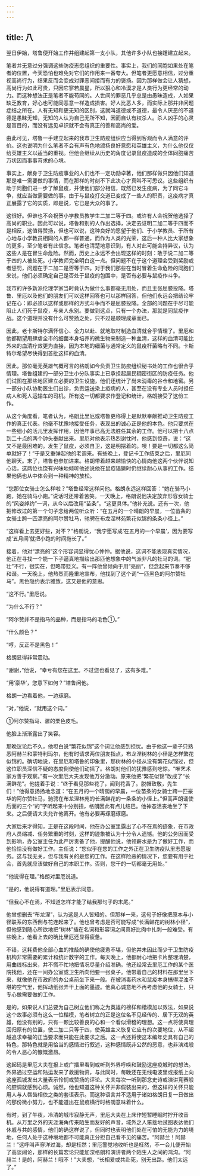 ```yaml
---
---
---
```

title: 八
---



翌日伊始，塔鲁便开始工作并组建起第一支小队，其他许多小队也接踵建立起来。

笔者并无意过分强调这些防疫志愿组织的重要性。事实上，我们的同胞如果处在笔者的位置，今天恐怕也难免对它们的作用来一番夸大。但笔者更愿意相信，过分重视高尚行为，结果反而会变成对罪恶间接而有力的褒扬。因为那样做会让人猜想，高尚行为如此可贵，只因它寥若晨星，所以狠心和冷漠才是人类行为更经常的动力。而这种想法正是笔者不能苟同的。人世间的罪恶几乎总是由愚昧造成，人如果缺乏教育，好心也可能同恶意一样造成损害。好人比恶人多，而实际上那并非问题症结之所在。人有无知和更无知的区别，这就叫道德或不道德，最令人厌恶的不道德是愚昧无知，无知的人认为自己无所不知，因而自认有权杀人。杀人凶手的心灵是盲目的，而没有远见卓识就不会有真正的善和高尚的爱。

由此可见，塔鲁一手建立起来的我市卫生防疫组织应当得到客观而令人满意的评价。这也说明为什么笔者不会有声有色地颂扬良好意愿和英雄主义，为什么他仅仅给英雄主义以适当的重视。但他会继续从历史的角度记录鼠疫造成的全体同胞痛苦万状因而事事苛求的心境。

事实上，献身于卫生防疫事业的人们也不一定功勋卓著，他们那样做只因他们知道那是唯一需要做的事情，而在那样的时刻不下此决心才真叫不可思议。这些组织有助于同胞们进一步了解鼠疫，并使他们部分相信，既然已发生疫病，为了同它斗争，就应当做需要做的事。由于与鼠疫打交道已变成了一些人的职责，这疫病才真正展露了它的实质，即是说，它已是大众的事了。

这很好。但谁也不会祝贺小学教员教学生二加二等于四。或许有人会祝贺他选择了高尚的职业。因此可以说，塔鲁和别的人作出选择，决定去证明二加二等于四而不是相反，这值得赞扬，但也可以说，这种良好的愿望于他们、于小学教员、于所有心地与小学教员相同的人都一样普通，而作为人类的光荣，这后一种人比大家想象的更多，至少笔者有此信念。笔者也清楚地意识到，有人对此可能会持异议，认为这些人是在冒生命危险。然而，历史上永远不会出现这样的时刻：敢于说二加二等于四的人被处死。小学教师完全明白这一点。但问题不在于这个道理会受到奖励或者惩罚，问题在于二加二是否等于四。对于我们那些在当时冒着生命危险的同胞们来说，他们必须确定自己是否处于鼠疫的包围中，是否有必要与鼠疫作斗争。

我市的许多新派伦理学家当时竟认为做什么事都毫无用处，而且主张屈膝投降。塔鲁、里厄以及他们的朋友们可以这样回答也可以那样回答，但他们永远会把结论牢记在心：即必须以这样或那样的方式斗争而不是屈膝投降。全部的问题在于尽可能阻止人们死于鼠疫，与亲人永别。要做到这点，只有一个办法，那就是同鼠疫作战。这个道理并没有什么可赞扬之处，只不过是顺理成章而已。

因此，老卡斯特尔满怀信心、全力以赴、就地取材制造血清就合乎情理了。里厄和他都期望用肆虐全市的细菌本身培养的微生物来制造一种血清，这样的血清可能比外来的血清疗效更为直接，因为本地的细菌与通常定义的鼠疫杆菌略有不同。卡斯特尔希望尽快得到首批这样的血清。

因此，那位毫无英雄气概可言的格朗如今负责卫生防疫组织秘书处的工作也很合乎情理。塔鲁组建的一部分卫生小分队事实上已承担起居民稠密街区的防疫任务。他们试图在那些地区建立必要的卫生设施，他们还统计了尚未消毒的谷仓和地窖。另一部分小队协助医生们出诊，负责运送染上疫病的人，甚至在没有专业人员时担任病人和死人运输车的司机。所有这一切都要求作登记和统计，格朗接受了这份工作。

从这个角度看，笔者认为，格朗比里厄或塔鲁更称得上是默默奉献推动卫生防疫工作的真正代表。他毫不犹豫地接受任务，表现出的诚心正是他的本色。他只要求在一些细小的活儿里发挥作用，因他年事已高无法胜任其余的工作。他可以把十八点到二十点的两个钟头奉献出来。里厄对他表示热烈谢忱时，他感到惊奇，说：“这又不是最困难的。发生了鼠疫，必须自卫，这是明摆着的。噢！要是一切都这么简单就好了！”于是又重弹起他的老调来。有些晚上，登记卡工作结束之后，里厄同他聊天。末了，塔鲁也参加进来。格朗带着越来越愉快的心情向他这两个伙伴说知心话，这两位也饶有兴味地倾听他述说他在鼠疫猖獗时仍继续耐心从事的工作。结果他俩也从中体会到一种精神的放松。

“您那位女骑士怎么样啦？”塔鲁经常这样问他。格朗永远这样回答：“她在骑马小跑，她在骑马小跑。”说话时还带着苦笑。一天晚上，格朗说他决定放弃形容女骑士的“风姿绰约”一词，从今以后改用“苗条”。“这更具体。”他补充说。还有一次，他把修改过的第一个句子念给两位听众听：“在五月的一个晴朗的早晨，一位苗条的女骑士跨一匹漂亮的阿尔赞牡马，驰骋在布龙涅林苑繁花似锦的条条小径上。”

“这样看上去更好些，对不？”格朗说，“我宁愿写成‘在五月的一个早晨’，因为要写成‘五月间’就把小跑的时间拖长了。”

接着，他对“漂亮的”这个形容词显得忧心忡忡。据他说，这词不能表现真实情况，他正在寻找一个能一下子逼真地描绘出那匹他想象中的气派非凡的牡马的词。“肥壮”不行，很实在，但略带贬义。有一阵他曾倾向于用“亮丽”，但念起来节奏不够和谐。一天晚上，他热烈而隆重地宣布，他找到了这个词“一匹黑色的阿尔赞牡马”。黑色隐约表示雅致，这又是他的意思。

“这不行。”里厄说。

“为什么不行？”

“阿尔赞并不是指马的品种，而是指马的毛色①。”

“什么颜色？”

“哼，反正不是黑色！”

格朗显得非常震动。

“谢谢，”他说，“幸亏有您在这里。不过您也看见了，这有多难。”

“用‘豪华’，您意下如何？”塔鲁问他。

格朗一边看着他，一边琢磨。

“对，”他说，“就用这个词。”

①阿尔赞指马、骡的栗色皮毛。

他脸上渐渐露出了笑容。

那晚议论后不久，他坦白说“繁花似锦”这个词让他感到担忧。由于他这一辈子只熟悉阿赫兰和蒙特利玛尔，他有时请求两位朋友指点，布龙涅树林的小径是怎样繁花似锦的。确切地说，在里厄和塔鲁的印象里，那树林的小径从没有繁花似锦过，但这位职员深信不疑的态度倒使他们动摇了。格朗对他们的犹豫感到吃惊。“唯艺术家方善于观察。”有一次里厄大夫发现他万分激动。原来他把“繁花似锦”改成了“长满鲜花”。他搓着手说：“终于看见那些花了，闻到花香了。脱帽致敬，先生们！”他得意扬扬地念道：“在五月的一个晴朗的早晨，一位苗条的女骑士跨一匹豪华的阿尔赞牡马，驰骋在布龙涅林苑的长满鲜花的一条条的小径上。”但高声朗诵使后面的三个“的”字听起来十分别扭，格朗因此有点儿结巴。他神态沮丧地坐了下来。之后便请大夫允许他离开。他有必要再琢磨琢磨。

大家后来才得知，正是在这段时间，他在办公室里露出了心不在焉的迹象，在市政府人员缩减、任务繁重的时刻，这样的迹象被认为十分令人遗憾。他的公务因而受到影响，办公室主任为此严厉责备了他，提醒他说，他领薪水是为了做好工作，而他恰恰没有做好工作。主任说：“您似乎在您的工作之外正在卫生防疫队里志愿服务。这与我无关，但与我有关的是您的工作。在这样险恶的情况下，您要有用于社会，首先就应该做好自己的本职工作。否则，您干的一切都毫无用处。”

“他说得在理。”格朗对里厄说道。

“是的，他说得有道理。”里厄表示同意。

“但我心不在焉，不知道怎样才能了结我那句子的末尾。”

他曾想删去“布龙涅”，认为这是人人皆知的。但那样一来，这句子好像把原本与小径联系的东西倒与花连起来了。他也曾考虑是否可能写成“长满鲜花的树林小径”，但他感到随心所欲地把“树林”插在名词和形容词之间真好比肉中扎刺一般难受。有些晚上，他看上去的确比里厄还显得疲惫。

不错，这耗费他全部心血的推敲的确使他疲惫不堪，但他并未因此而少干卫生防疫机构非常需要的累计和统计数字的工作。每天晚上，他都耐心地把卡片整理清楚，用曲线标出来，并不慌不忙地把情况尽量介绍准确。他还经常去里厄工作的某个医院找他，还在一间办公室或卫生所向他要一张桌子。他带着自己的材料在那里坐下来，就像他在市政府的办公桌前坐下来一般。在被消毒药水和鼠疫本身搞得混浊不堪的空气里，他挥动纸张弄干上面的墨迹。他真心诚意地不再考虑他的女骑士，只专心做需要做的工作。

是的，如果说人们总要为自己树立他们称之为英雄的榜样和楷模加以效法，如果说这个故事必须有这么一位楷模，笔者树立的正是这位名不见经传的、居下无双的英雄，他没有别的，只有一颗比较善良的心和一个看似滑稽的理想。这一点将使真理回归原有的位置，使二加二只等于四，使英雄主义恢复它应有的次要地位，从不超越追求幸福的正当要求而只能在此要求之后。这一点还将使这本编年史具有自己的特色，那特色就是用恰当的感情进行叙述，这种感情既非公然的恶意，也非演戏般的令人恶心的慷慨激昂。

这起码是里厄大夫在报上或广播里看到或听到外界呼唤和鼓励这座疫城时的想法。外界通过空运和陆运发来了救援物资，与此同时，每晚还在无线电波里或报纸上向这座孤城发出大量表示怜悯或赞扬的评论。大夫每次一听到那念史诗或演讲竞赛般的腔调就感到心烦。诚然，他也知道这种关怀并非假装出来的，但这样的关怀只能用人与人唇齿相依之类的套语表示。而这种语言并不适用于诸如格朗日复一日做出的那份微小努力，也不能道出在鼠疫横行时格朗意味着什么。

有时，到了午夜，冷清的城市寂静无声，里厄大夫在上床作短暂睡眠时拧开收音机。从万里之外的天涯海角传来陌生而友好的声音，域外之人笨拙地试图表达他们休戚与共的感情，他们的确这样说了，但同时也表明他们处在可怕的无能为力的境地，任何人处于这种境地都不可能真正分担自己看不见的痛苦。“阿赫兰！阿赫兰！”这呼叫声穿洋过海，却是枉然；里厄警觉地收听也是枉然，不一会儿便开始了高谈阔论，那样的长篇宏论只能加深格朗和演讲者两个陌生人之间的鸿沟。“阿赫兰！是的，阿赫兰！哦不！”大夫想，“长相爱或共赴死，别无出路。他们太远了。”